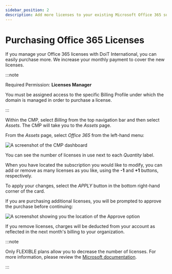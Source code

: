 ```yaml
---
sidebar_position: 2
description: Add more licenses to your existing Microsoft Office 365 subscriptions.
---
```


# Purchasing Office 365 Licenses

If you manage your Office 365 licenses with DoiT International, you can easily purchase more. We increase your monthly payment to cover the new licenses.

:::note

Required Permission: **Licenses Manager**

You must be assigned access to the specific Billing Profile under which the domain is managed in order to purchase a license.

:::

Within the CMP, select _Billing_ from the top navigation bar and then select _Assets_. The CMP will take you to the _Assets_ page.

From the _Assets_ page, select _Office 365_ from the left-hand menu:

![A screenshot of the CMP dashboard](../../static/img/docs/cmp-ms-office-365.png)

You can see the number of licenses in use next to each _Quantity_ label.

When you have located the subscription you would like to modify, you can add or remove as many licenses as you like, using the **-1** and **+1** buttons, respectively.

To apply your changes, select the _APPLY_ button in the bottom right-hand corner of the card.

If you are purchasing additional licenses, you will be prompted to approve the purchase before continuing:

![A screenshot showing you the location of the Approve option](../../static/img/docs/cmp-office-license.png)

If you remove licenses, charges will be deducted from your account as reflected in the next month's billing to your organization.

:::note

Only FLEXIBLE plans allow you to decrease the number of licenses. For more information, please review the [Microsoft documentation](https://docs.microsoft.com/en-us/office365/admin/subscriptions-and-billing/buy-licenses?view=o365-worldwide).

:::
